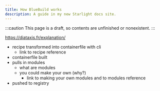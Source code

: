 ```yaml
---
title: How BlueBuild works
description: A guide in my new Starlight docs site.
---
```


:::caution
This page is a draft, so contents are unfinished or nonexistent.
:::

https://diataxis.fr/explanation/

-   recipe transformed into containerfile with cli
    -   link to recipe reference
-   containerfile built
-   pulls in modules
    -   what are modules
    -   you could make your own (why?)
        -   link to making your own modules and to modules reference
-   pushed to registry
